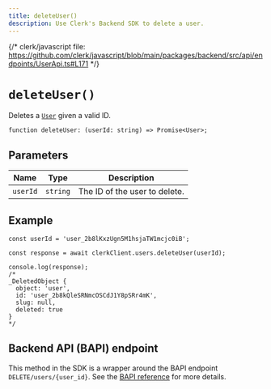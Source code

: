 ```yaml
---
title: deleteUser()
description: Use Clerk's Backend SDK to delete a user.
---
```


{/* clerk/javascript file: https://github.com/clerk/javascript/blob/main/packages/backend/src/api/endpoints/UserApi.ts#L171 */}

# `deleteUser()`

Deletes a [`User`](/docs/references/backend/types/backend-user) given a valid ID.

```tsx
function deleteUser: (userId: string) => Promise<User>;
```

## Parameters

| Name | Type | Description |
| --- | --- | --- |
| `userId` | `string` | The ID of the user to delete. |

## Example

```tsx
const userId = 'user_2b8lKxzUgn5M1hsjaTW1mcjc0iB';

const response = await clerkClient.users.deleteUser(userId);

console.log(response);
/*
_DeletedObject {
  object: 'user',
  id: 'user_2b8kQleSRNmcOSCdJ1Y8pSRr4mK',
  slug: null,
  deleted: true
}
*/
```

## Backend API (BAPI) endpoint

This method in the SDK is a wrapper around the BAPI endpoint `DELETE/users/{user_id}`. See the [BAPI reference](https://clerk.com/docs/reference/backend-api/tag/Users#operation/DeleteUser) for more details.
